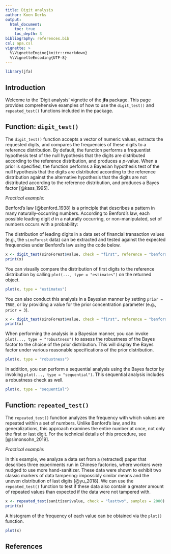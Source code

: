 ```yaml
---
title: Digit analysis
author: Koen Derks
output: 
  html_document:
    toc: true
    toc_depth: 3
bibliography: references.bib
csl: apa.csl
vignette: >
  %\VignetteEngine{knitr::rmarkdown}
  %\VignetteEncoding{UTF-8}
---
```


```r
library(jfa)
```

## Introduction

Welcome to the 'Digit analysis' vignette of the **jfa** package. This page
provides comprehensive examples of how to use the `digit_test()` and
`repeated_test()` functions included in the package.

## Function: `digit_test()`

The `digit_test()` function accepts a vector of numeric values, extracts the
requested digits, and compares the frequencies of these digits to a reference
distribution. By default, the function performs a frequentist hypothesis test of
the null hypothesis that the digits are distributed according to the reference
distribution, and produces a *p*-value. When a prior is specified, the function
performs a Bayesian hypothesis test of the null hypothesis that the digits are
distributed according to the reference distribution against the alternative
hypothesis that the digits are not distributed according to the reference
distribution, and produces a Bayes factor [@kass_1995].

*Practical example:*

Benford's law [@benford_1938] is a principle that describes a pattern in many
naturally-occurring numbers. According to Benford's law, each possible leading
digit $d$ in a naturally occurring, or non-manipulated, set of numbers occurs
with a probability:

\begin{equation}
  p(d_i) = \text{log}_{10}(1 + \frac{1}{d_i})
\end{equation}

The distribution of leading digits in a data set of financial transaction values
(e.g., the `sinoForest` data) can be extracted and tested against the expected
frequencies under Benford's law using the code below.

```r
x <- digit_test(sinoForest$value, check = "first", reference = "benford")
print(x)
```

You can visually compare the distribution of first digits to the reference
distribution by calling `plot(..., type = "estimates")` on the returned object.

```r
plot(x, type = "estimates")
```

You can also conduct this analysis in a Bayesian manner by setting
`prior = TRUE`, or by providing a value for the prior concentration parameter
(e.g., `prior = 3`).

```r
x <- digit_test(sinoForest$value, check = "first", reference = "benford", prior = TRUE)
print(x)
```

When performing the analysis in a Bayesian manner, you can invoke
`plot(..., type = "robustness")` to assess the robustness of the Bayes factor to
the choice of the prior distribution. This will display the Bayes factor under
various reasonable specifications of the prior distribution.

```r
plot(x, type = "robustness")
```

In addition, you can perform a sequential analysis using the Bayes factor by
invoking `plot(..., type = "sequential")`. This sequential analysis includes a
robustness check as well.

```r
plot(x, type = "sequential")
```

## Function: `repeated_test()`

The `repeated_test()` function analyzes the frequency with which values are
repeated within a set of numbers. Unlike Benford's law, and its generalizations,
this approach examines the entire number at once, not only the first or last
digit. For the technical details of this procedure, see [@simonsohn_2019].

*Practical example:*

In this example, we analyze a data set from a (retracted) paper that describes
three experiments run in Chinese factories, where workers were nudged to use
more hand-sanitizer. These data were shown to exhibit two classic markers of
data tampering: impossibly similar means and the uneven distribution of last
digits [@yu_2018]. We can use the `repeated_test()` function to test if these
data also contain a greater amount of repeated values than expected if the data
were not tampered with.

```r
x <- repeated_test(sanitizer$value, check = "lasttwo", samples = 2000)
print(x)
```

A histogram of the frequency of each value can be obtained via the `plot()`
function.

```r
plot(x)
```

## References
<div id="refs"></div>
